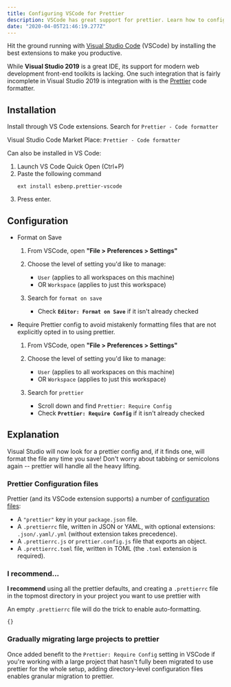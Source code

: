```yaml
---
title: Configuring VSCode for Prettier
description: VSCode has great support for prettier. Learn how to configure it to maximize using pretter across your company's projects and teams.
date: "2020-04-05T21:46:19.277Z"
---
```


Hit the ground running with [Visual Studio Code](https://code.visualstudio.com/) (VSCode) by installing the best extensions to make you productive.

While **Visual Studio 2019** is a great IDE, its support for modern web development front-end toolkits is lacking. One such integration that is fairly incomplete in Visual Studio 2019 is integration with is the [Prettier](https://prettier.io/) code formatter.

## Installation

Install through VS Code extensions. Search for `Prettier - Code formatter`

Visual Studio Code Market Place: `Prettier - Code formatter`

Can also be installed in VS Code:

1. Launch VS Code Quick Open (Ctrl+P)
2. Paste the following command
   ```shell
   ext install esbenp.prettier-vscode
   ```
3. Press enter.

## Configuration

- Format on Save

  1. From VSCode, open **"File > Preferences > Settings"**
  2. Choose the level of setting you'd like to manage:

     - `User` (applies to all workspaces on this machine)
     - OR `Workspace` (applies to just this workspace)

  3. Search for `format on save`

     - Check **`Editor: Format on Save`** if it isn't already checked

- Require Prettier config to avoid mistakenly formatting files that are not explicitly opted in to using prettier.

  1. From VSCode, open **"File > Preferences > Settings"**
  2. Choose the level of setting you'd like to manage:

     - `User` (applies to all workspaces on this machine)
     - OR `Workspace` (applies to just this workspace)

  3. Search for `prettier`

     - Scroll down and find `Prettier: Require Config`
     - Check **`Prettier: Require Config`** if it isn't already checked

## Explanation

Visual Studio will now look for a prettier config and, if it finds one, will format the file any time you save! Don't worry about tabbing or semicolons again -- prettier will handle all the heavy lifting.

### Prettier Configuration files

Prettier (and its VSCode extension supports) a number of [configuration files](https://prettier.io/docs/en/configuration.html):

- A `"prettier"` key in your `package.json` file.
- A `.prettierrc` file, written in JSON or YAML, with optional extensions: `.json/.yaml/.yml` (without extension takes precedence).
- A `.prettierrc.js` or `prettier.config.js` file that exports an object.
- A `.prettierrc.toml` file, written in TOML (the `.toml` extension is required).

### I recommend...

**I recommend** using all the prettier defaults, and creating a `.prettierrc` file in the topmost directory in your project you want to use prettier with

An empty `.prettierrc` file will do the trick to enable auto-formatting.

```json:.prettierrc
{}
```

### Gradually migrating large projects to prettier

Once added benefit to the `Prettier: Require Config` setting in VSCode if you're working with a large project that hasn't fully been migrated to use prettier for the whole setup, adding directory-level configuration files enables granular migration to prettier.
